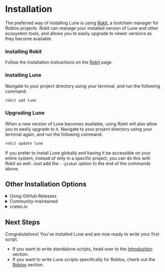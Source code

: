 
# Installation

The preferred way of installing Lune is using [Rokit](https://github.com/rojo-rbx/rokit),
a toolchain manager for Roblox projects. Rokit can manage your installed version of Lune and
other ecosystem tools, and allows you to easily upgrade to newer versions as they become available.

<Steps>

### Installing Rokit

Follow the installation instructions on the [Rokit](https://github.com/rojo-rbx/rokit) page.

### Installing Lune

Navigate to your project directory using your terminal, and run the following command:

```sh copy filename="Bash"
rokit add lune
```

### Upgrading Lune

When a new version of Lune becomes available, using Rokit will also allow you to easily upgrade to it.
Navigate to your project directory using your terminal again, and run the following command:

```sh copy filename="Bash"
rokit update lune
```

</Steps>

If you prefer to install Lune globally and having it be accessible on your entire system,
instead of only in a specific project, you can do this with Rokit as well. Just add the
`--global` option to the end of the commands above.

## Other Installation Options

<details>
<summary>Using GitHub Releases</summary>

You can download pre-built binaries for most systems directly from the
[GitHub Releases](https://github.com/lune-org/lune/releases) page. <br /> There are many tools
that can install binaries directly from releases, and it is up to you to choose what tool to use
when installing here. Lune is compatible with both [Foreman](https://github.com/Roblox/foreman)
and [Aftman](https://github.com/LPGhatguy/aftman).

</details>

<details>
<summary>Community-maintained</summary>

### Scoop

Windows users can use [Scoop](https://scoop.sh) to install Lune.

```ps copy filename="PowerShell"
# Add the bucket
scoop bucket add lune https://github.com/CompeyDev/lune-packaging.git

# Install the package
scoop install lune
```

### Homebrew

macOS and Linux users can use [Homebrew](https://brew.sh) to install Lune.

```sh copy filename="Bash"
# Installs latest stable precompiled binary
brew install lune
```

***or***

```sh copy filename="Bash"
# Builds from latest stable source
brew install lune --build-from-source
```

### APT

APT is a package manager for Debian-based Linux distributions that uses `dpkg` to install packages. <br/>
Follow the instructions at the unofficial [lune-packaging](https://github.com/CompeyDev/lune-packaging#apt) repository to install Lune using APT.

<Callout type="warning" emoji="⚠️">
  The APT repository is hosted by the community and is not endorsed by or affiliated with Lune.
</Callout>

### AppImage

AppImages are platform independent sandboxed binaries that work out of the box. <br/>
Go to the [GitHub Actions Page](https://github.com/CompeyDev/lune-packaging/actions/workflows/appimage.yaml), and download the artifact suitable for your architecture from the build artifacts.

### AUR (Arch User Repository)

There are a number of packages available on the AUR:

- `lune` - Builds from the latest stable release source.
- `lune-git` - Builds from the latest commit in the repo; unstable.
- `lune-bin` - Installs a precompiled binary from GitHub Release artifacts.

These can be installed with your preferred AUR package manager as such:

```sh copy filename="Bash"
paru -S [PACKAGE_NAME]
```

***or***

```sh copy filename="Bash"
yay -S [PACKAGE_NAME]
```

<Callout type="warning" emoji="⚠️">
  Only one of these AUR packages must be installed at a time in order to prevent conflicts.
</Callout>

### Nix

macOS* and Linux users can use [Nix](https://nixos.org/) to install Lune.

<Callout type="warning" emoji="⚠️">
  *the macOS build is currently broken. Help is wanted debugging [it](https://github.com/NixOS/nixpkgs/blob/36f9963ac7ea0a471c1d408e90edec093a819d83/pkgs/development/interpreters/lune/default.nix).
</Callout>

<details>
<summary>Imperatively</summary>
<br />
**NixOS**

```sh copy filename="Bash"
nix-env -iA nixos.lune
```

**Non NixOS**

```sh copy filename="Bash"
nix-env  -iA nixpkgs.lune
# If you are using flakes
nix profile install nixpkgs#lune
```

</details>

<details>
<summary>Declaratively</summary>
<br />
**With [home-manager](https://github.com/nix-community/home-manager)**

```nix copy filename="nix"
home.packages = with pkgs; [
  lune
];
```

**system-wide NixOS configuration**

```nix copy filename="nix"
enviroment.systemPackages = with pkgs; [
  lune
];
```

</details>

<details>
<summary>Temporarily</summary>
<br />
You can temporarily use Lune in your shell. You can use this to try out Lune before deciding to permanently install it.

```sh copy filename="Bash"
nix-shell -p lune
```

</details>

</details>

<details>
<summary>crates.io</summary>

### Building from source
Building and installing from source requires the latest version of
[Rust & Cargo](https://doc.rust-lang.org/cargo/getting-started/installation.html) to be installed on
your system. <br /> Once installed, run the following command in your terminal:

```sh copy filename="Bash"
cargo install lune --locked
```
### Binstall
[`cargo binstall`](https://github.com/cargo-bins/cargo-binstall) provides a simple mechanism for installing rust binaries from crates.io, without
compiling from source unlike `cargo install`. Lune is packaged in a `binstall` compatible way.

With `binstall` installed and in your path, run:
```sh copy filename="Bash"
cargo binstall lune
```


</details>

## Next Steps

Congratulations! You've installed Lune and are now ready to write your first script.

-   If you want to write standalone scripts, head over to the
    [Introduction](./2-introduction/1-hello-lune.md) section.
-   If you want to write Lune scripts specifically for Roblox, check out the
    [Roblox](../roblox/1-introduction.md) section.
